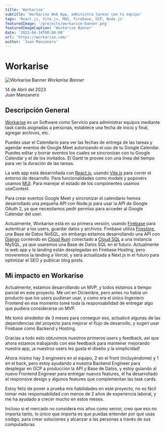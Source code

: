 ```yaml
---
title: 'Workarise'
subtitle: 'Workarise Web App, administra tareas con tu equipo'
tags: 'React.js, Vite.js, MUI, Firebase, GCP, Node.js'
featuredImage: '/projects/workarise-banner.png'
featuredImageCaption: 'Workarise Banner'
date: '2023-04-14T00:00:00'
url: 'https://workarise.com/'
author: 'Juan Manzanero'
---
```



# Workarise

![Workarise Banner](/projects/workarise-banner.png)
_Workarise Banner_

<div className='flex flex-col gap-4'>
  <div className='flex items-center gap-2'>
    <DateIcon size='1.5rem' />
    <span className='max-h-max'>14 de Abril del 2023</span>
  </div>
  
  <div className='flex items-center gap-2'>
    <PersonIcon size='1.5rem' />
    <span>Juan Manzanero</span>
  </div>

  <div className='flex items-center gap-4'>
    <a title='Web de este proyecto' href='https://workarise.com/' target='_blank'>
      <WebIcon size='2rem' />
    </a>
  </div>
</div>

## Descripción General

[Workarise](https://workarise.com) es un Software como Servicio para administrar equipos mediante task cards asignadas a personas, establece una fecha de inicio y final, agregar archivos, etc.

Puedes usar el Calendario para ver las fechas de entrega de las tareas y agendar eventos de Google Meet autorizando el uso de tu Google Calendar. Puedes editar y borrar eventos los cuales se sincronizan con tu Google Calendar y el de los invitados. El Gantt te provee con una línea del tiempo para ver la duración de las tareas.

La web app está desarrollada con [React.js](https://react.dev/), usando [Vite.js](https://vitejs.dev/) para correr el entorno de desarrollo. Para funcionalidades como modals y popovers usamos [MUI](https://mui.com/). Para manejar el estado de los componentes usamos useContext.

Para crear eventos Google Meet y sincronizar el calendario hemos desarrollado una pequeña API con Node.js para usar la API de Google OAuth 2, ya que necesitamos pedir permiso para acceder al Google Calendar del user.

Actualmente, Workarise está en su primera versión, usando [Firebase](https://firebase.google.com/) para autenticar a los users, guardar datos y archivos. Firebase utiliza [Firestore](https://firebase.google.com/docs/firestore), una Base de Datos NoSQL, sin embargo estamos desarrollando una API con [Django](https://www.djangoproject.com/) corriendo en [Cloud Run](https://cloud.google.com/run)) conectado a [Cloud SQL](https://cloud.google.com/sql) a una instancia MySQL, ya que usaremos una Base de Datos SQL en el futuro. Actualmente la web app y la landing están desplegadas en Firebase Hosting, pero moveremos la landing a Vercel, y será actualizada a Next.js in el futuro para optimizar el SEO y publicar blog posts.

## Mi impacto en Workarise

Actualmente, estamos desarrollando un MVP, y todos estamos a tiempo parcial en este proyecto. Me uní en Diciembre, pero antes no había un producto que los users pudieran usar, y como era el único Ingeniero Frontend en ese momento tomé toda la responsabilidad de entregar algo que pudiera considerarse un MVP.

Me tomó alrededor de 3 meses para conseguir eso, actualicé algunas de las dependencias del proyecto para mejorar el flujo de desarrollo, y sugerí usar Firebase como Backend y Hosting.

Gracias a todo esto obtuvimos nuestros primeros users y feedback, así que ahora estamos trabajando con ese feedback para mantener mejorando nuestra app, ¡a nuestros users les gusta el diseño y la simplicidad!

Ahora mismo hay 3 engineers en el equipo, 2 en el front (incluyéndome) y 1 en el back, pero estoy ayudando a nuestra Backend Engineer para desplegar en GCP a producción la API y Base de Datos, y estoy guiando al nuevo Frontend Engineer para entregar nuevos features, él ha desarrollado el responsive design y algunos features que complementan las task cards.

Estoy feliz de poner a prueba mis habilidades en este proyecto, no es fácil tomar más responsabilidad con menos de 2 años de experiencia laboral, y me ha ayudado a crecer mucho en estos meses.

Incluso si el mercado no considera mis años como senior, creo que eso no importa tanto, lo único que importa es que puedas entender por qué usas código, para crear soluciones y alcanzar a las personas a través de sus computadoras.
